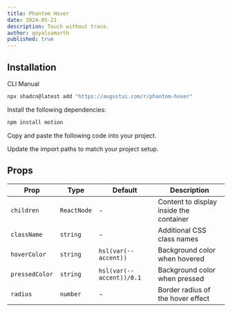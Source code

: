 ```yaml
---
title: Phantom Hover
date: 2024-05-21
description: Touch without trace.
author: goyalsamarth
published: true
---
```


<ComponentPreview name="phantom-hover-demo" />

## Installation

<Tabs defaultValue="cli">

<TabsList>
  <TabsTrigger value="cli">CLI</TabsTrigger>
  <TabsTrigger value="manual">Manual</TabsTrigger>
</TabsList>
<TabsContent value="cli">

```bash
npx shadcn@latest add "https://augustui.com/r/phantom-hover"
```

</TabsContent>

<TabsContent value="manual">

<Steps>

<Step>Install the following dependencies:</Step>

```bash
npm install motion
```

<Step>Copy and paste the following code into your project.</Step>

<ComponentSource name="phantom-hover" />

<Step>Update the import paths to match your project setup.</Step>

</Steps>

</TabsContent>

</Tabs>

## Props

| Prop           | Type        | Default                  | Description                             |
| -------------- | ----------- | ------------------------ | --------------------------------------- |
| `children`     | `ReactNode` | -                        | Content to display inside the container |
| `className`    | `string`    | -                        | Additional CSS class names              |
| `hoverColor`   | `string`    | `hsl(var(--accent))`     | Background color when hovered           |
| `pressedColor` | `string`    | `hsl(var(--accent))/0.1` | Background color when pressed           |
| `radius`       | `number`    | -                        | Border radius of the hover effect       |
